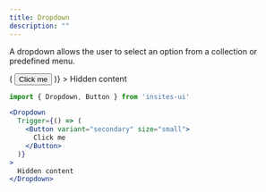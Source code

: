 ```yaml
---
title: Dropdown
description: ""
---
```



A dropdown allows the user to select an option from a collection or predefined menu.

<DemoBox>
  <Dropdown
    Trigger={() => (
      <Button variant="secondary" size="small">
        Click me
      </Button>
    )}
  >
    Hidden content
  </Dropdown>
</DemoBox>

```jsx
import { Dropdown, Button } from 'insites-ui'

<Dropdown
  Trigger={() => (
    <Button variant="secondary" size="small">
      Click me
    </Button>
  )}
>
  Hidden content
</Dropdown>
```
